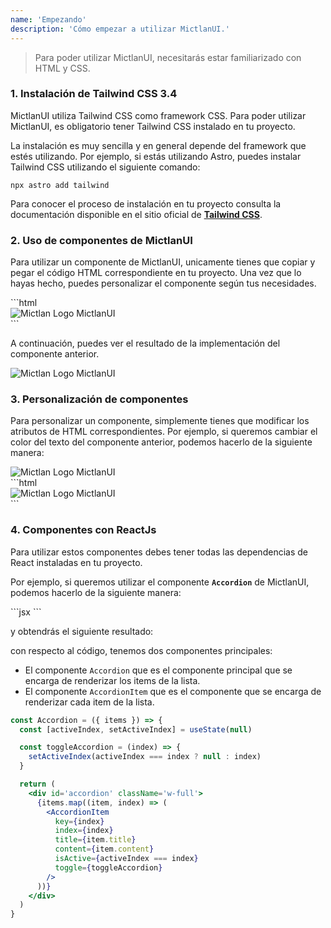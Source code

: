 ```yaml
---
name: 'Empezando'
description: 'Cómo empezar a utilizar MictlanUI.'
---
```



> Para poder utilizar MictlanUI, necesitarás estar familiarizado con HTML y CSS.

### 1. Instalación de Tailwind CSS 3.4

MictlanUI utiliza Tailwind CSS como framework CSS. Para poder utilizar MictlanUI, es obligatorio tener Tailwind CSS instalado en tu proyecto.

La instalación es muy sencilla y en general depende del framework que estés utilizando. Por ejemplo, si estás utilizando Astro, puedes instalar Tailwind CSS utilizando el siguiente comando:

<CodeBlock client:load>`npx astro add tailwind `</CodeBlock>

Para conocer el proceso de instalación en tu proyecto consulta la documentación disponible en el sitio oficial de [**Tailwind CSS**](https://tailwindcss.com/docs/installation).

### 2. Uso de componentes de MictlanUI

Para utilizar un componente de MictlanUI, unicamente tienes que copiar y pegar el código HTML correspondiente en tu proyecto.
Una vez que lo hayas hecho, puedes personalizar el componente según tus necesidades.

<CodeBlock client:load>
  ```html
  <div class='flex items-center px-6'>
    <img src='/mictlan-logo.webp' class='h-10' alt='Mictlan Logo' />
    <span class='self-center text-2xl font-bold whitespace-nowrap text-white'>
      MictlanUI
    </span>
  </div>
  ```
</CodeBlock>

A continuación, puedes ver el resultado de la implementación del componente anterior.

<Preview>
  <div class='flex items-center px-6'>
    <img src='/mictlan-logo.webp' class='h-10' alt='Mictlan Logo' />
    <span class='self-center text-2xl font-bold whitespace-nowrap text-white'>
      MictlanUI
    </span>
  </div>
</Preview>

### 3. Personalización de componentes

Para personalizar un componente, simplemente tienes que modificar los atributos de HTML correspondientes.
Por ejemplo, si queremos cambiar el color del texto del componente anterior, podemos hacerlo de la siguiente manera:

<Preview>
  <div class='flex items-center px-6'>
    <img src='/mictlan-logo.webp' class='h-10' alt='Mictlan Logo' />
    <span class='self-center text-2xl font-bold whitespace-nowrap text-blue-600'>
      MictlanUI
    </span>
  </div>
</Preview>
<CodeBlock client:load>
  ```html
  <div class='flex items-center px-6'>
    <img src='/mictlan-logo.webp' class='h-10' alt='Mictlan Logo' />
    <span class='self-center text-2xl font-bold whitespace-nowrap text-blue-600'>
      MictlanUI
    </span>
  </div>
  ```
</CodeBlock>

### 4. Componentes con ReactJs

Para utilizar estos componentes debes tener todas las dependencias de React instaladas en tu proyecto.

Por ejemplo, si queremos utilizar el componente **`Accordion`** de MictlanUI, podemos hacerlo de la siguiente manera:

<CodeBlock client:load>
  ```jsx
  <Accordion
    items={[
      {
        title: 'Accordion 1',
        content: '1st content to show in the accordion'
      },
      {
        title: 'Accordion 2',
        content: '2nd content to show in the accordion'
      },
      {
        title: 'Accordion 3',
        content: '3rd content to show in the accordion'
      }
    ]}
  />
  ```
</CodeBlock>

y obtendrás el siguiente resultado:

<Preview>
  <div class='w-1/2 m-auto'>
    <Accordion
      client:load
      items={[
        {
          title: 'Accordion 1',
          content: '1st content to show in the accordion'
        },
        {
          title: 'Accordion 2',
          content: '2nd content to show in the accordion'
        },
        {
          title: 'Accordion 3',
          content: '3rd content to show in the accordion'
        }
      ]}
      multiple={false}
    />
  </div>
</Preview>

con respecto al código, tenemos dos componentes principales:

- El componente `Accordion` que es el componente principal que se encarga de renderizar los items de la lista.
- El componente `AccordionItem` que es el componente que se encarga de renderizar cada item de la lista.

<CodeBlock client:load>

```jsx
const Accordion = ({ items }) => {
  const [activeIndex, setActiveIndex] = useState(null)

  const toggleAccordion = (index) => {
    setActiveIndex(activeIndex === index ? null : index)
  }

  return (
    <div id='accordion' className='w-full'>
      {items.map((item, index) => (
        <AccordionItem
          key={index}
          index={index}
          title={item.title}
          content={item.content}
          isActive={activeIndex === index}
          toggle={toggleAccordion}
        />
      ))}
    </div>
  )
}
```

</CodeBlock>
